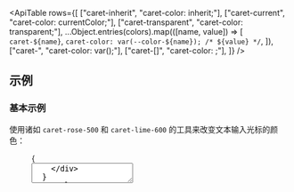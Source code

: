 

<ApiTable
  rows={[
    ["caret-inherit", "caret-color: inherit;"],
    ["caret-current", "caret-color: currentColor;"],
    ["caret-transparent", "caret-color: transparent;"],
    ...Object.entries(colors).map(([name, value]) => [
      `caret-${name}`,
      `caret-color: var(--color-${name}); /* ${value} */`,
    ]),
    ["caret-<custom-property>", "caret-color: var(<custom-property>);"],
    ["caret-[<value>]", "caret-color: <value>;"],
  ]}
/>
## 示例

### 基本示例

使用诸如 `caret-rose-500` 和 `caret-lime-600` 的工具来改变文本输入光标的颜色：

<Figure hint="聚焦文本区域以查看新的光标颜色">

<Example>
  {
    <div className="flex w-full items-center justify-center">
      <textarea
        className="w-80 rounded-md p-2 text-sm caret-pink-500 ring-1 ring-gray-900/10 focus:ring-2 focus:ring-pink-500 focus:outline-none dark:bg-gray-950/25 dark:ring-1 dark:ring-white/5 dark:focus:bg-gray-950/10 dark:focus:ring-2 dark:focus:ring-pink-500"
        rows="2"
      />
    </div>
  }
</Example>

```html
<!-- [!code classes:caret-pink-500] -->
<textarea class="caret-pink-500 ..."></textarea>
```

</Figure>

### 使用自定义值

<UsingACustomValue element="textarea" utility="caret" value="#50d71e" name="光标颜色" variable="caret-color" /> // caret color

### 响应式设计

<ResponsiveDesign
  element="textarea"
  property="caret-color"
  defaultClass="caret-rose-500"
  featuredClass="caret-lime-600"
/>

## 自定义主题

<CustomizingYourThemeColors element="textarea" utility="caret" />
